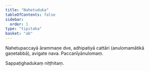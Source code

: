 ```yaml
---
title: "Nahetuduka"
tableOfContents: false
sidebar:
  order: 1
type: "tipitaka"
basket: "ab"
---
```



<DynamicBreadcrumb />

<Division number="92">

<Paragraph number="752">
Nahetupaccayā ārammaṇe dve, adhipatiyā cattāri (anulomamātikā gaṇetabbā), avigate nava.

</Paragraph>
</Division>

<Paragraph number="753" type="center">
Paccanīyānulomaṃ.

  
Sappaṭighadukaṃ niṭṭhitaṃ.
</Paragraph>
